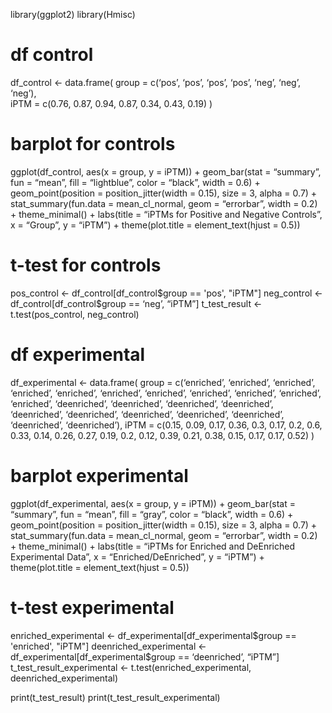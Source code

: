library(ggplot2)
library(Hmisc)

# df control
df_control <- data.frame(
  group = c('pos', 'pos', 'pos', 'pos', 'neg', 'neg', 'neg'),  
  iPTM = c(0.76, 0.87, 0.94, 0.87, 0.34, 0.43, 0.19)
)

# barplot for controls
ggplot(df_control, aes(x = group, y = iPTM)) +
  geom_bar(stat = "summary", fun = "mean", fill = "lightblue", color = "black", width = 0.6) +
  geom_point(position = position_jitter(width = 0.15), size = 3, alpha = 0.7) +
  stat_summary(fun.data = mean_cl_normal, geom = "errorbar", width = 0.2) +
  theme_minimal() +
  labs(title = "iPTMs for Positive and Negative Controls", x = "Group", y = "iPTM") +
  theme(plot.title = element_text(hjust = 0.5))

# t-test for controls
pos_control <- df_control[df_control$group == 'pos', "iPTM"]
neg_control <- df_control[df_control$group == 'neg', "iPTM"]
t_test_result <- t.test(pos_control, neg_control)


# df experimental
df_experimental <- data.frame(
  group = c('enriched', 'enriched', 'enriched', 'enriched', 'enriched', 'enriched', 'enriched', 'enriched', 'enriched', 'enriched', 'enriched', 'deenriched', 'deenriched', 'deenriched', 'deenriched', 'deenriched', 'deenriched', 'deenriched', 'deenriched', 'deenriched', 'deenriched', 'deenriched'),
  iPTM = c(0.15, 0.09, 0.17, 0.36, 0.3, 0.17, 0.2, 0.6, 0.33, 0.14, 0.26, 0.27, 0.19, 0.2, 0.12, 0.39, 0.21, 0.38, 0.15, 0.17, 0.17, 0.52)
)

# barplot experimental
ggplot(df_experimental, aes(x = group, y = iPTM)) +
  geom_bar(stat = "summary", fun = "mean", fill = "gray", color = "black", width = 0.6) +
  geom_point(position = position_jitter(width = 0.15), size = 3, alpha = 0.7) +
  stat_summary(fun.data = mean_cl_normal, geom = "errorbar", width = 0.2) +
  theme_minimal() +
  labs(title = "iPTMs for Enriched and DeEnriched Experimental Data", x = "Enriched/DeEnriched", y = "iPTM") +
  theme(plot.title = element_text(hjust = 0.5))

# t-test experimental
enriched_experimental <- df_experimental[df_experimental$group == 'enriched', "iPTM"]
deenriched_experimental <- df_experimental[df_experimental$group == 'deenriched', "iPTM"]
t_test_result_experimental <- t.test(enriched_experimental, deenriched_experimental)

print(t_test_result)
print(t_test_result_experimental)
